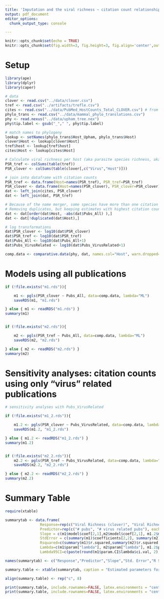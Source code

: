 ```yaml
---
title: 'Imputation and the viral richness ~ citation count relationship'
output: pdf_document
editor_options: 
  chunk_output_type: console

---
```


```r
knitr::opts_chunk$set(echo = TRUE)
knitr::opts_chunk$set(fig.width=3, fig.height=3, fig.align='center',out.width=c('50%', '50%'), fig.show='hold') 

```

# Setup

```r

library(ape)
library(dplyr)
library(caper)

# data
clover <- read.csv("../data/clover.csv")
tref <- read.csv("../artifacts/trefle.csv")
cites <- read.csv("../data/PubMed_HostCounts_Total_CLOVER.csv") # from Rory Gibb
phylo_trans <- read.csv("../data/mammal_phylo_translations.csv")
phy <- read.nexus("../data/upham_tree.nex")
phy$tip.label <- gsub("_"," ", phy$tip.label)

# match names to phylogeny
lookup <- setNames(phylo_trans$Host_Upham, phylo_trans$Host)
clover$Host <- lookup[clover$Host]
tref$host <- lookup[tref$host]
cites$Host <- lookup[cites$Host]

# Calculate viral richness per host (aka parasite species richness, aka PSR)
PSR_tref <- colSums(table(tref))
PSR_clover <- colSums(table(clover[,c("Virus","Host")]))

# join into dataframe with citation counts
PSR_tref <- data.frame(Host=names(PSR_tref), PSR_tref=PSR_tref)
PSR_clover <- data.frame(Host=names(PSR_clover), PSR_clover=PSR_clover)
dat <- left_join(cites, PSR_clover)
dat <- left_join(dat, PSR_tref)

# Because of the name merger, some species have more than one citation count estimate
# Removing duplicates, but keeping estimates with highest citation count
dat <- dat[order(dat$Host, -abs(dat$Pubs_All) ),] 
dat <- dat[!duplicated(dat$Host),] 

# log transformations
dat$PSR_clover <- log10(dat$PSR_clover)
dat$PSR_tref <- log10(dat$PSR_tref)
dat$Pubs_All <- log10(dat$Pubs_All+1)
dat$Pubs_VirusRelated <- log10(dat$Pubs_VirusRelated+1)

comp.data <- comparative.data(phy, dat, names.col="Host", warn.dropped=TRUE)

```


# Models using all publications 


```r

if (!file.exists("m1.rds")){

	m1 <- pgls(PSR_clover ~ Pubs_All, data=comp.data, lambda="ML")
	saveRDS(m1, "m1.rds")

} else { m1 <- readRDS("m1.rds") }
summary(m1)


if (!file.exists("m2.rds")){

	m2 <- pgls(PSR_tref ~ Pubs_All, data=comp.data, lambda="ML")
	saveRDS(m2, "m2.rds")

} else { m2 <- readRDS("m2.rds") }
summary(m2)

```


# Sensitivity analyses: citation counts using only "virus" related publications 

```r
# sensitivity analyses with Pubs_VirusRelated

if (!file.exists("m1_2.rds")){

	m1.2 <- pgls(PSR_clover ~ Pubs_VirusRelated, data=comp.data, lambda="ML")
	saveRDS(m1.2, "m1_2.rds")

} else { m1.2 <- readRDS("m1_2.rds") }
summary(m1.2)


if (!file.exists("m2_2.rds")){
	m2.2 <- pgls(PSR_tref ~ Pubs_VirusRelated, data=comp.data, lambda="ML")
	saveRDS(m2.2, "m2_2.rds")

} else { m2.2 <- readRDS("m2_2.rds") }
summary(m2.2)

```

\newpage

# Summary Table

```r
require(xtable)

summarytab <- data.frame(
				Response=rep(c("Viral Richness (clover)", "Viral Richness (trefle)"),2),
				Predictor=rep(c("# pubs", "# virus related pubs"), each=2),
				Slope = c(m1$model$coef[2,1],m2$model$coef[2,1], m1.2$model$coef[2,1], m2.2$model$coef[2,1]),
				StdError = c(summary(m1)$coefficients[2,2], summary(m2)$coefficients[2,2], summary(m1.2)$coefficients[2,2], summary(m2.2)$coefficients[2,2]),
				Rsquared=c(summary(m1)$r.squared,summary(m2)$r.squared,summary(m1.2)$r.squared,summary(m2.2)$r.squared),
				Lambda=c(m1$param["lambda"], m2$param["lambda"], m1.2$param["lambda"], m2.2$param["lambda"]),
				Lambda95CI=c(paste(round(m1$param.CI$lambda$ci.val, 2), collapse=" - "),paste(round(m2$param.CI$lambda$ci.val, 2), collapse=" - "),paste(round(m1.2$param.CI$lambda$ci.val, 2), collapse=" - "),paste(round(m2.2$param.CI$lambda$ci.val, 2), collapse=" - ")))

names(summarytab) <- c("Response","Predictor","Slope","Std. Error","R Squared","Lambda","Lambda 95% CI")

summary.table <- xtable(summarytab, caption = "Estimated parameters for models of viral richness per host. Models are fit using phylogenetic generalized least squares (PGLS) via the R pagkage caper (Orme et al 2013). Response and predictor variables were log10 transformed prior to model fitting.")

align(summary.table) <- rep("c", 8)

print(summary.table, include.rownames=FALSE, latex.environments = "center", comment=FALSE)
print(summary.table, include.rownames=FALSE, latex.environments = "center",file="summarytable.txt")


```

